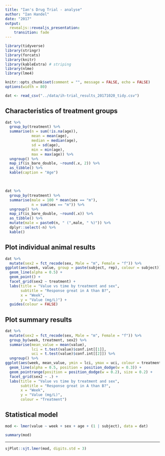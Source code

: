 ```yaml
---
title: "Ian's Drug Trial - analyse"
author: "Ian Handel"
date: "2017"
output:
  revealjs::revealjs_presentation:
    transition: fade
---
```



```r
library(tidyverse)
library(stringr)
library(forcats)
library(knitr)
library(kableExtra) # striping
library(nlme)
library(lme4)

knitr::opts_chunk$set(comment = "", message = FALSE, echo = FALSE)
options(width = 80)
```


```r
dat <- read_csv("../data/ih-trial_results_20171020_tidy.csv")
```

## Characteristics of treatment groups
```r
dat %>%
  group_by(treatment) %>% 
  summarise(n = sum(!is.na(age)),
            mean = mean(age),
            median = median(age),
            sd = sd(age),
            min = min(age),
            max = max(age)) %>% 
  ungroup() %>% 
  map_if(is_bare_double, ~round(.x, 2)) %>% 
  as_tibble() %>% 
  kable(caption = "Age")
```

\ 
\ 


```r
dat %>%
  group_by(treatment) %>% 
  summarise(male = 100 * mean(sex == "m"),
            n = sum(sex == "m")) %>% 
  ungroup() %>% 
  map_if(is_bare_double, ~round(.x)) %>%
  as_tibble() %>% 
  mutate(male = paste0(n, " (",male, " %)")) %>%
  dplyr::select(-n) %>% 
  kable()


```

## Plot individual animal results

```r
dat %>% 
  mutate(sex2 = fct_recode(sex, Male = "m", Female = "f")) %>% 
ggplot(aes(week, value, group = paste(subject, rep), colour = subject)) +
  geom_line(alpha = 0.5) +
  geom_point() +
  facet_grid(sex2 ~ treatment) +
  labs(title = "Value vs time by treatment and sex",
       subtitle = "Response great in A than B?",
       x = "Week",
       y = "Value (mg/L)") +
  guides(colour = FALSE)
```

## Plot summary results

```r
dat %>% 
  mutate(sex2 = fct_recode(sex, Male = "m", Female = "f")) %>%
  group_by(week, treatment, sex2) %>% 
  summarise(mean_value = mean(value),
            lci = t.test(value)$conf.int[[1]],
            uci = t.test(value)$conf.int[[2]]) %>% 
  ungroup() %>% 
ggplot(aes(week, mean_value, ymin = lci, ymax = uci, colour = treatment)) +
  geom_line(alpha = 0.5, position = position_dodge(w = 0.3)) +
  geom_pointrange(position = position_dodge(w = 0.2), size = 0.2) +
  facet_grid(sex2 ~ .) +
  labs(title = "Value vs time by treatment and sex",
       subtitle = "Response great in A than B?",
       x = "Week",
       y = "Value (mg/L)",
       colour = "Treatment")
```

## Statistical model

```r

mod <- lmer(value ~ week + sex + age + (1 | subject), data = dat)

summary(mod)
```

----

```r
sjPlot::sjt.lmer(mod, digits.std = 3)
```
